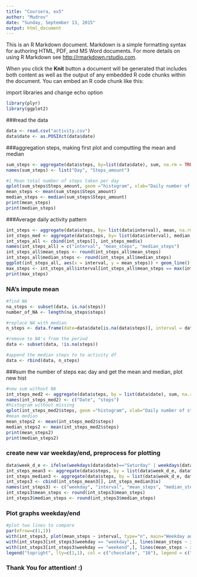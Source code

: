 ```yaml
---
title: "Coursera, ex5"
author: "Mudrov"
date: "Sunday, September 13, 2015"
output: html_document
---
```


This is an R Markdown document. Markdown is a simple formatting syntax for authoring HTML, PDF, and MS Word documents. For more details on using R Markdown see <http://rmarkdown.rstudio.com>.

When you click the **Knit** button a document will be generated that includes both content as well as the output of any embedded R code chunks within the document. You can embed an R code chunk like this:

import libraries and change echo option
```r
library(plyr)
library(ggplot2)
```

###read the data
```r
data <- read.csv("activity.csv")
data$date <- as.POSIXct(data$date)
```
###aggregation steps, making first plot and computting the mean and median
```r
sum_steps <- aggregate(data$steps, by=list(data$date), sum, na.rm = TRUE)
names(sum_steps) <- list("Day", "Steps_amount")

#1 Mean total number of steps taken per day
qplot(sum_steps$Steps_amount, geom ="histogram", xlab="Daily number of steps", ylab="Quantity")
mean_steps <- mean(sum_steps$Steps_amount)
median_steps <- median(sum_steps$Steps_amount)
print(mean_steps)
print(median_steps)
```
###Average daily activity pattern
```r
int_steps <- aggregate(data$steps, by= list(data$interval), mean, na.rm=TRUE)
int_steps_med <- aggregate(data$steps, by= list(data$interval), median, na.rm=TRUE)
int_steps_all <- cbind(int_steps[], int_steps_med$x)
names(int_steps_all) = c("interval", "mean_steps", "median_steps")
int_steps_all$mean_steps <- round(int_steps_all$mean_steps)
int_steps_all$median_steps <- round(int_steps_all$median_steps)
ggplot(int_steps_all, aes(x = interval, y = mean_steps)) + geom_line()
max_steps <- int_steps_all$interval[int_steps_all$mean_steps == max(int_steps_all$mean_steps)]
print(max_steps)
```
### NA's impute mean
```r
#find NA
na_steps <- subset(data, is.na(steps))
number_of_NA <- length(na_steps$steps)

#replace NA with median
n_steps <- data.frame(date=data$date[is.na(data$steps)], interval = data$interval[is.na(data$steps)], steps = int_steps_all[match(int_steps_all$interval, data$interval[is.na(data$steps)]),3])

#remove te NA's from the period
data <- subset(data, !is.na(steps))

#append the median steps to te activity df
data <- rbind(data, n_steps)
```

###sum the number of steps eac day and get the mean and median, plot new hist
```r
#new sum without NA
int_steps_med2 <- aggregate(data$steps, by = list(data$date), sum, na.rm = TRUE)
names(int_steps_med2) <- c("Date", "steps")
#histogram without missing
qplot(int_steps_med2$steps, geom ="histogram", xlab="Daily number of steps, median instead of NA", ylab="Quantity")
#mean median
mean_steps2 <- mean(int_steps_med2$steps)
median_steps2 <- mean(int_steps_med2$steps)
print(mean_steps2)
print(median_steps2)
```

### create new var weekday/end, preprocess for plotting
```r
data$week_d_e <- ifelse(weekdays(data$date)=="Saturday" | weekdays(data$date)=="Sunday", "weekend", "weekday") 
int_steps_mean3 <- aggregate(data$steps, by = list(data$week_d_e, data$interval), mean, na.rm = TRUE)
int_steps_median3 <- aggregate(data$steps, by = list(data$week_d_e, data$interval), median, na.rm = TRUE)
int_steps3 <- cbind(int_steps_mean3[], int_steps_median3$x)
names(int_steps3) <- c("weekday", "interval", "mean_steps", "median_steps")
int_steps3$mean_steps <- round(int_steps3$mean_steps)
int_steps3$median_steps <- round(int_steps3$median_steps)
```

### Plot graphs weekday/end
```r
#plot two lines to compare
par(mfrow=c(1,1))
with(int_steps3, plot(mean_steps ~ interval, type="n", main="Weekday and Weekend"))
with(int_steps3[int_steps3$weekday == "weekday",], lines(mean_steps ~ interval, type="l", col="chocolate"))
with(int_steps3[int_steps3$weekday == "weekend",], lines(mean_steps ~ interval, type="l", col="16"))
legend("topright", lty=c(1,1), col = c("chocolate", "16"), legend = c("weekday", "weekend"), seg.len = 3)
```
### Thank You for attention! :)